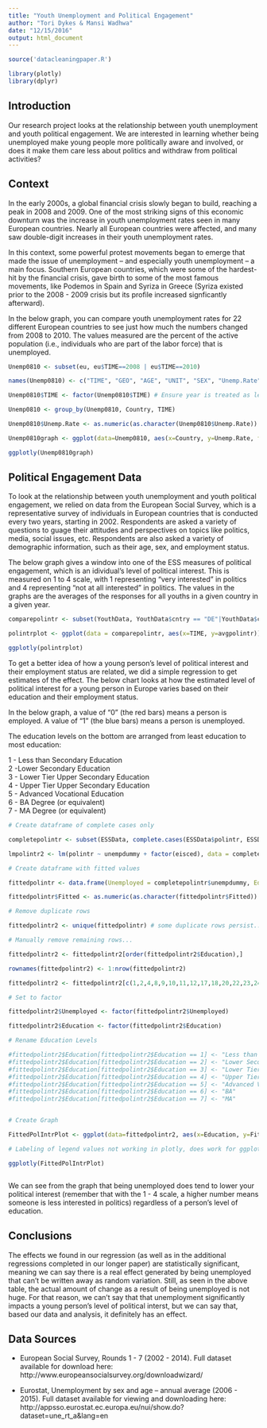 ```yaml
---
title: "Youth Unemployment and Political Engagement"
author: "Tori Dykes & Mansi Wadhwa"
date: "12/15/2016"
output: html_document
---
```


```r

source('datacleaningpaper.R')

library(plotly)
library(dplyr)

```

## Introduction ##

Our research project looks at the relationship between youth unemployment and youth political engagement. We are interested in learning whether being unemployed make young people more politically aware and involved, or does it make them care less about politics and withdraw from political activities?

## Context ##

In the early 2000s, a global financial crisis slowly began to build, reaching a peak in 2008 and 2009. One of the most striking signs of this economic downturn was the increase in youth unemployment rates seen in many European countries. Nearly all European countries were affected, and many saw double-digit increases in their youth unemployment rates. 

In this context, some powerful protest movements began to emerge that made the issue of unemployment -- and especially youth unemployment -- a main focus. Southern European countries, which were some of the hardest-hit by the financial crisis, gave birth to some of the most famous movements, like Podemos in Spain and Syriza in Greece (Syriza existed prior to the 2008 - 2009 crisis but its profile increased signficantly afterward).

In the below graph, you can compare youth unemployment rates for 22 different European countries to see just how much the numbers changed from 2008 to 2010. The values measured are the percent of the active population (i.e., individuals who are part of the labor force) that is unemployed. 

```r

Unemp0810 <- subset(eu, eu$TIME==2008 | eu$TIME==2010)

names(Unemp0810) <- c("TIME", "GEO", "AGE", "UNIT", "SEX", "Unemp.Rate", "Flag.and.Footnotes", "Country")

Unemp0810$TIME <- factor(Unemp0810$TIME) # Ensure year is treated as levels, not as continuous numbers

Unemp0810 <- group_by(Unemp0810, Country, TIME)

Unemp0810$Unemp.Rate <- as.numeric(as.character(Unemp0810$Unemp.Rate)) # Ensure all the unemployment value are numerics 

Unemp0810graph <- ggplot(data=Unemp0810, aes(x=Country, y=Unemp.Rate, fill=TIME)) + geom_bar(stat="identity", position=position_dodge()) + labs(x="Country", y="Unemployment Rate (% of active population)") + ggtitle("Youth Unemployment Rates in Europe, 2008 - 2010") + guides(fill = guide_legend(title = "Year"))

ggplotly(Unemp0810graph)

```


## Political Engagement Data ##

To look at the relationship between youth unemployment and youth political engagement, we relied on data from the European Social Survey, which is a representative survey of individuals in European countries that is conducted every two years, starting in 2002. Respondents are asked a variety of questions to guage their attitudes and perspectives on topics like politics, media, social issues, etc. Respondents are also asked a variety of demographic information, such as their age, sex, and employment status. 

The below graph gives a window into one of the ESS measures of political engagement, which is an idividual's level of political interest. This is measured on 1 to 4 scale, with 1 representing "very interested" in politics and 4 representing "not at all interested" in politics. The values in the graphs are the averages of the responses for all youths in a given country in a given year.  



```r
comparepolintr <- subset(YouthData, YouthData$cntry == "DE"|YouthData$cntry == "DK"|YouthData$cntry == "ES"|YouthData$cntry == "FR"|YouthData$cntry == "HU"|YouthData$cntry == "IE"|YouthData$cntry == "NL")

polintrplot <- ggplot(data = comparepolintr, aes(x=TIME, y=avgpolintr)) + geom_line(aes(colour=cntry)) + scale_x_continuous(breaks = c(2002, 2004, 2006, 2008, 2010, 2012), labels=c("2002","2004","2006","2008","2010","2012"), limits = c(2002,2012)) + labs(x="Years", y="Average Political Interest", color = "Countries") + ggtitle("Average Political Interest for Youth (Select Countries)") + guides(fill = guide_legend(title = "Countries"))

ggplotly(polintrplot)

```


To get a better idea of how a young person's level of political interest and their employment status are related, we did a simple regression to get estimates of the effect. The below chart looks at how the estimated level of political interest for a young person in Europe varies based on their education and their employment status.

In the below graph, a value of "0" (the red bars) means a person is employed. A value of "1" (the blue bars) means a person is unemployed.

The education levels on the bottom are arranged from least education to most education:

1 - Less than Secondary Education <br>
2 -Lower Secondary Education <br>
3 - Lower Tier Upper Secondary Education <br>
4 - Upper Tier Upper Secondary Education <br>
5 - Advanced Vocational Education <br>
6 - BA Degree (or equivalent) <br>
7 - MA Degree (or equivalent) <br>

```r

# Create dataframe of complete cases only

completepolintr <- subset(ESSData, complete.cases(ESSData$polintr, ESSData$unempdummy, ESSData$eisced))

lmpolintr2 <- lm(polintr ~ unempdummy + factor(eisced), data = completepolintr)

# Create dataframe with fitted values

fittedpolintr <- data.frame(Unemployed = completepolintr$unempdummy, Education = completepolintr$eisced, Fitted = fitted(lmpolintr2))

fittedpolintr$Fitted <- as.numeric(as.character(fittedpolintr$Fitted))

# Remove duplicate rows

fittedpolintr2 <- unique(fittedpolintr) # some duplicate rows persist...

# Manually remove remaining rows...

fittedpolintr2 <- fittedpolintr2[order(fittedpolintr2$Education),] 

rownames(fittedpolintr2) <- 1:nrow(fittedpolintr2)

fittedpolintr2 <- fittedpolintr2[c(1,2,4,8,9,10,11,12,17,18,20,22,23,24),]

# Set to factor

fittedpolintr2$Unemployed <- factor(fittedpolintr2$Unemployed)

fittedpolintr2$Education <- factor(fittedpolintr2$Education)

# Rename Education Levels

#fittedpolintr2$Education[fittedpolintr2$Education == 1] <- "Less than Secondary"
#fittedpolintr2$Education[fittedpolintr2$Education == 2] <- "Lower Secondary"
#fittedpolintr2$Education[fittedpolintr2$Education == 3] <- "Lower Tier Upper Secondary"
#fittedpolintr2$Education[fittedpolintr2$Education == 4] <- "Upper Tier Upper Secondary"
#fittedpolintr2$Education[fittedpolintr2$Education == 5] <- "Advanced Vocational"
#fittedpolintr2$Education[fittedpolintr2$Education == 6] <- "BA"
#fittedpolintr2$Education[fittedpolintr2$Education == 7] <- "MA"


# Create Graph

FittedPolIntrPlot <- ggplot(data=fittedpolintr2, aes(x=Education, y=Fitted, fill=Unemployed)) + geom_bar(stat="identity", position=position_dodge()) + labs(x="Education", y="Predicted Level of Political Interest") + ggtitle("Predicted Level of Political Interest") + theme(plot.margin = unit(c(1,4,1,1), "cm"), legend.title = element_text(size = 10)) + scale_fill_discrete(name="Employment <br> Status", breaks=c(0, 1), labels=c("Employed", "Unemployed")) 

# Labeling of legend values not working in plotly, does work for ggplot

ggplotly(FittedPolIntrPlot)



```

We can see from the graph that being unemployed does tend to lower your political interest (remember that with the 1 - 4 scale, a higher number means someone is less interested in politics) regardless of a person's level of education. 

## Conclusions ##

The effects we found in our regression (as well as in the additional regressions completed in our longer paper) are statistically significant, meaning we can say there is a real effect generated by being unemployed that can't be written away as random variation. Still, as seen in the above table, the actual amount of change as a result of being unemployed is not huge. For that reason, we can't say that that unemployment significantly impacts a young person's level of political interst, but we can say that, based our data and analysis, it definitely has an effect.

## Data Sources ##

- European Social Survey, Rounds 1 - 7 (2002 - 2014). Full dataset available for download here: http://www.europeansocialsurvey.org/downloadwizard/

- Eurostat, Unemployment by sex and age -- annual average (2006 - 2015). Full dataset available for viewing and downloading here: http://appsso.eurostat.ec.europa.eu/nui/show.do?dataset=une_rt_a&lang=en
